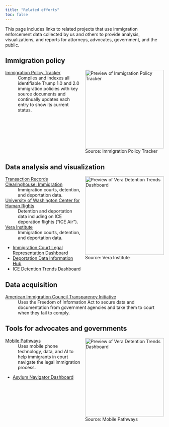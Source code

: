 ```yaml
---
title: "Related efforts"
toc: false
---
```


This page includes links to related projects that use immigration enforcement data collected by us and others to provide analysis, visualizations, and reports for attorneys, advocates, government, and the public.

## Immigration policy

<div style="float: right; padding-left: 15px"><img src="img/policy-tracker-screenshot.png" alt="Preview of Immigration Policy Tracker" width=250><br><figcaption>Source: Immigration Policy Tracker</figcaption></div>

[Immigration Policy Tracker](https://immpolicytracking.org)  
: Compiles and indexes all identifiable Trump 1.0 and 2.0 immigration policies with key source documents and continually updates each entry to show its current status. 

<div style="clear: both;"></div>

## Data analysis and visualization

<div style="float: right; padding-left: 15px"><img src="img/vera-screenshot.png" alt="Preview of Vera Detention Trends Dashboard" width=250><br><figcaption>Source: Vera Institute</figcaption></div>

[Transaction Records Clearinghouse: Immigration](https://tracreports.org/immigration)
: Immigration courts, detention, and deportation data.

[University of Washington Center for Human Rights](https://jsis.washington.edu/humanrights/)
: Detention and deportation data including on ICE deporation flights ("ICE Air").

[Vera Institute](https://www.vera.org)
: Immigration courts, detention, and deportation data.

  - [Immigration Court Legal Representation Dashboard](https://www.vera.org/ending-mass-incarceration/reducing-incarceration/detention-of-immigrants/advancing-universal-representation-initiative/immigration-data-tools-and-maps)
  - [Deportation Data Information Hub](https://www.vera.org/ending-mass-incarceration/reducing-incarceration/detention-of-immigrants/advancing-universal-representation-initiative/state-and-local-deportation-defense-information-hub)
  - [ICE Detention Trends Dashboard](https://www.vera.org/ice-detention-trends)

## Data acquisition

[American Immigration Council Transparency Initiative](https://www.americanimmigrationcouncil.org/what-we-do/government-transparency)
: Uses the Freedom of Information Act to secure data and documentation from government agencies and take them to court when they fail to comply. 

## Tools for advocates and governments

<div style="float: right; padding-left: 15px"><img src="img/mobile-pathways-screenshot.png" alt="Preview of Vera Detention Trends Dashboard" width=250><br><figcaption>Source: Mobile Pathways</figcaption></div>

<!-- * [Immigration Commons](https://immigrationcommons.org) -->
<!-- : Data analysis and visualization platform on immigration court proceedings for civil society and local government.  -->

[Mobile Pathways](https://www.mobilepathways.org) 
: Uses mobile phone technology, data, and AI to help immigrants in court navigate the legal immigration process.

 - [Asylum Navigator Dashboard](https://www.mobilepathways.org/dashboards/asylum-navigator-dashboard)

<div style="clear: both;"></div>

